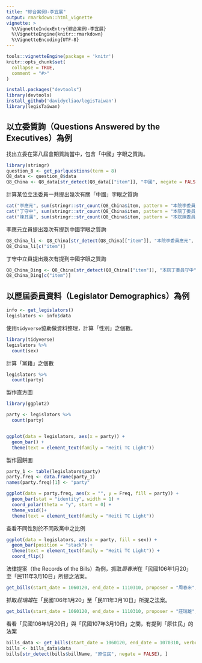 ```yaml
---
title: "綜合案例Ⅰ-李宜展"
output: rmarkdown::html_vignette
vignette: >
  %\VignetteIndexEntry{綜合案例Ⅰ-李宜展}
  %\VignetteEngine{knitr::rmarkdown}
  %\VignetteEncoding{UTF-8}
---
```


```r
tools::vignetteEngine(package = 'knitr')
knitr::opts_chunk$set(
  collapse = TRUE,
  comment = "#>"
)
```

```r
install.packages("devtools")
library(devtools)
install_github('davidycliao/legisTaiwan')
library(legisTaiwan)
```


## 以立委質詢（Questions Answered by the Executives）為例

找出立委在第八屆會期質詢當中，包含「中國」字眼之質詢。
```r
library(stringr)
question_8 <- get_parlquestions(term = 8)
Q8_data <- question_8$data
Q8_China <- Q8_data[str_detect(Q8_data[["item"]], "中國", negate = FALSE),]
```

計算某位立法委員一共提出幾次有關「中國」字眼之質詢
```r
cat("李應元", sum(stringr::str_count(Q8_China$item, pattern = "本院李委員應元")), "\n")
cat("丁守中", sum(stringr::str_count(Q8_China$item, pattern = "本院丁委員守中")), "\n")
cat("陳其邁", sum(stringr::str_count(Q8_China$item, pattern = "本院陳委員其邁")), "\n")
```

李應元立員提出幾次有提到中國字眼之質詢
```r
Q8_China_li <- Q8_China[str_detect(Q8_China[["item"]], "本院李委員應元", negate = FALSE),]
Q8_China_li[c("item")]
```

丁守中立員提出幾次有提到中國字眼之質詢
```r
Q8_China_Ding <- Q8_China[str_detect(Q8_China[["item"]], "本院丁委員守中", negate = FALSE),]
Q8_China_Ding[c("item")]
```

## 以歷屆委員資料（Legislator Demographics）為例

```r
info <- get_legislators()
legislators <- info$data
```

使用`tidyverse`協助做資料整理，計算「性別」之個數。
```r
library(tidyverse)
legislators %>% 
  count(sex) 
```
計算「黨籍」之個數
```r
legislators %>% 
  count(party) 
```

製作直方圖

```r
library(ggplot2)

party <- legislators %>% 
  count(party) 


ggplot(data = legislators, aes(x = party)) +
  geom_bar() +
  theme(text = element_text(family = "Heiti TC Light"))
```

製作圓餅圖
```r
party_1 <- table(legislators$party)
party.freq <- data.frame(party_1)
names(party.freq)[1] <- "party"

ggplot(data = party.freq, aes(x = "", y = Freq, fill = party)) +
  geom_bar(stat = "identity", width = 1) +
  coord_polar(theta = "y", start = 0) +
  theme_void()+
  theme(text = element_text(family = "Heiti TC Light"))

```

查看不同性別於不同政黨中之比例
```r
ggplot(data = legislators, aes(x = party, fill = sex)) +
  geom_bar(position = "stack") +
  theme(text = element_text(family = "Heiti TC Light")) +
  coord_flip()
```

法律提案（the Records of the Bills）為例，抓取*周春米*在「民國106年1月20」至「民111年3月10日」所提之法案。
```r
get_bills(start_date = 1060120, end_date = 1110310, proposer = "周春米", verbose = FALSE)
```
抓取*莊瑞雄*在「民國106年1月20」至「民111年3月10日」所提之法案。
```r
get_bills(start_date = 1060120, end_date = 1110310, proposer = "莊瑞雄", verbose = FALSE)
```

看看「民國106年1月20日」與「民國107年3月10日」之間，有提到「原住民」的法案
```r
bills_data <- get_bills(start_date = 1060120, end_date = 1070310, verbose = FALSE)
bills <- bills_data$data
bills[str_detect(bills$billName, "原住民", negate = FALSE), ]
```

